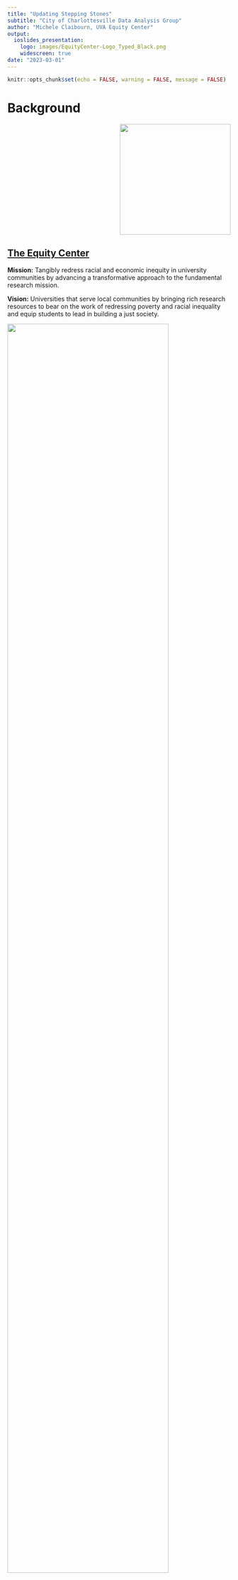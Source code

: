 ```yaml
---
title: "Updating Stepping Stones"
subtitle: "City of Charlottesville Data Analysis Group"
author: "Michele Claibourn, UVA Equity Center"
output: 
  ioslides_presentation:
    logo: images/EquityCenter-Logo_Typed_Black.png
    widescreen: true
date: "2023-03-01"
---
```


```r
knitr::opts_chunk$set(echo = FALSE, warning = FALSE, message = FALSE)
```

# Background 

<div style="text-align:right;"><img src="https://media.giphy.com/media/rNMpJJWecPOiIfGfVw/giphy.gif" width="250"></div>

## [The Equity Center](https://virginiaequitycenter.org/)
<div class="columns-2">
**Mission:** Tangibly redress racial and economic inequity in university communities by advancing a transformative approach to the fundamental research mission.

**Vision:** Universities that serve local communities by bringing rich research resources to bear on the work of redressing poverty and racial inequality and equip students to lead in building a just society.


![](images/westmain.png){width=85%}
</div>


## Democratization of Data

The [Democratization of Data Initiative](https://virginiaequitycenter.org/democratization-data) centers community-driven partnership to provide advocates as well as civic-and private-sector leaders with data and metrics, contextualized analysis, interactive maps and data visualizations, and narrative storytelling as a resource in pursuit of equity throughout the region.

[![](images/cvlcovid.png){width=25%}](https://virginiaequitycenter.github.io/cvilleequity_covid/SIP/) [![](images/vec.png){width=33%}](https://virginiaequitycenter.shinyapps.io/va-evictors-catalog/) [![](images/cville_landsat.png){width=33%}](https://virginiaequitycenter.shinyapps.io/climate-app/)

## Public Interest Data: Ethics & Practice

<div align="center">
[![](images/pid_hex2.png){width=10%}](https://pidep23.mclaibourn.org/) a class in [![](images/batten_logo.png){width=33%}](https://batten.virginia.edu/)
</div>

**Course goals**

* Make progress on projects that advance social justice and policy understanding in collaboration with community partners.
* Practice working with data to answer pressing questions, including finding, cleaning, and understanding data; exploring, analyzing, modeling data; visualizing, contextualizing, and communicating data; with care and humility and respect for the affected partners and communities throughout.
* Develop experience in data workflows that support ethical data science, including processes for working collaboratively, openly, inclusively, and reproducibly.


## Stepping Stones Report

Steppings Stones: A Report on Community Well-Being of Children and Families in the Charlottesville/Albemarle Area

<div align="center">
[![](images/stepstonescover.png){width=25%}](https://www.charlottesville.gov/1623/Stepping-Stones-Report)
</div>

* Produced by the City of Charlottesville Department of Human Services
* A compilation of ~ 40 measures to track community and youth well-being
* Began as a project of the [Commission for Children and Families](https://www.cvillepedia.org/Commission_on_Children_and_Families) in 2000


# Principles

How do we enact equity and ethics in our data work?

## Open Knowledge

* Open (authoritative) sources when possible
    - Challenges of making ad hoc data requests; mediated sources no longer available
    - Generalizability to other places
    - Example: VDSS reports on [foster care](https://www.dss.virginia.gov/geninfo/reports/children/fc.cgi)
    - Example: VSS [CPS reports](https://cpsaccountability.dss.virginia.gov/index-historical-reports.html)
* Open software ![](images/heartR.gif){width=10%}; with learning curve ![](images/breakR.gif){width=10%}
* Open access, ideally online (in multiple places) and in printed form


## Reproducibility and Reuse
<div class="columns-2">
Shared on [GitHub](https://github.com/virginiaequitycenter/stepping-stones/)

* Generate processes that are repeatable, preferably by a computer (via scripting); examples [VDSS](https://github.com/virginiaequitycenter/stepping-stones/blob/main/code/children_fostercare.R), [VDH](https://github.com/virginiaequitycenter/stepping-stones/blob/main/code/low_birth_weight.R)
* Generate proceses that are understandable, preferably by a human (via commenting), examples [VDOE](https://github.com/virginiaequitycenter/stepping-stones/blob/main/code/ontime_grad_rates.R), [SAIPE](https://github.com/virginiaequitycenter/stepping-stones/blob/main/code/child_poverty.R)

![https://xkcd.com/242/](https://imgs.xkcd.com/comics/the_difference.png){width=55%}
</div>

## Transparency and Documentation
<div class="columns-2">
Facilitate validation

* Re-collection of past data when possible; example [BOE](https://github.com/virginiaequitycenter/stepping-stones/blob/main/code/voter_reg.R)
* Redundancy for data that requires manual curation; example [DCV reports](https://github.com/virginiaequitycenter/stepping-stones/blob/main/code/compare_alcohol_arrests.R)
* Documentation of choices for checking by others

![https://xkcd.com/1421/](https://imgs.xkcd.com/comics/future_self.png){width=55%}
</div>

## Data don't speak for themselves

Who's view is communicated in the presentation of the data? (an aside)

[![](images/wp_coviddeaths_race.png){width=45%}](https://www.washingtonpost.com/health/2022/10/19/covid-deaths-us-race/) [![](images/pew_coviddeaths_party.png){width=45%}](https://www.pewresearch.org/politics/2022/03/03/the-changing-political-geography-of-covid-19-over-the-last-two-years/)

## Contextualization

Some categories we're working to address for each measure...

* Why is this important?
* How is this measured?
* Source of the data
* Description of trend
* Further considerations (data settings)
* Who is this data about?

## Next steps

* Students submit their final drafts tomorrow!
* Equity Center team will check, integrate, complete
* A smaller student team will begin work of generating a selection of measures disaggregated by race
* DHS will work with us to convene a set of stakeholders for pre-release review and feedback

# Thank you!

<div style="text-align:right;"><img src="https://media.giphy.com/media/l0IyjeA5mmMZjhyPm/giphy.gif" width="250"></div>

